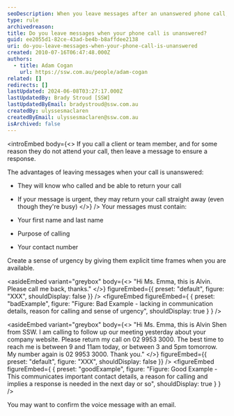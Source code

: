 ```yaml
---
seoDescription: When you leave messages after an unanswered phone call, provide your name, reason for calling, and contact number to ensure a timely response.
type: rule
archivedreason:
title: Do you leave messages when your phone call is unanswered?
guid: ee2055d1-82ce-43ad-be4b-b8affdee2138
uri: do-you-leave-messages-when-your-phone-call-is-unanswered
created: 2010-07-16T06:47:48.000Z
authors:
  - title: Adam Cogan
    url: https://ssw.com.au/people/adam-cogan
related: []
redirects: []
lastUpdated: 2024-06-08T03:27:17.000Z
lastUpdatedBy: Brady Stroud [SSW]
lastUpdatedByEmail: bradystroud@ssw.com.au
createdBy: ulyssesmaclaren
createdByEmail: ulyssesmaclaren@ssw.com.au
isArchived: false
---
```


<introEmbed
  body={<>
If you call a client or team member, and for some reason they do not attend your call, then leave a message to ensure a response.

The advantages of leaving messages when your call is unanswered:

- They will know who called and be able to return your call
- If your message is urgent, they may return your call straight away (even though they're busy)
  </>}
/>
Your messages must contain:

- Your first name and last name
- Purpose of calling
- Your contact number

Create a sense of urgency by giving them explicit time frames when you are available.


<asideEmbed
  variant="greybox"
  body={<>
    "Hi Ms. Emma, this is Alvin. Please call me back, thanks."
  </>}
  figureEmbed={{
    preset: "default",
    figure: "XXX",
    shouldDisplay: false
  }}
/>
<figureEmbed figureEmbed={ {
  preset: "badExample",
  figure: "Figure: Bad Example - lacking in communication details, reason for calling and sense of urgency",
  shouldDisplay: true
} } />



<asideEmbed
  variant="greybox"
  body={<>
    "Hi Ms. Emma, this is Alvin Shen from SSW. I am calling to follow up our meeting yesterday about your company website. Please return my call on 02 9953 3000. The best time to reach me is between 9 and 11am today, or between 3 and 5pm tomorrow. My number again is 02 9953 3000. Thank you."
  </>}
  figureEmbed={{
    preset: "default",
    figure: "XXX",
    shouldDisplay: false
  }}
/>
<figureEmbed figureEmbed={ {
  preset: "goodExample",
  figure: "Figure: Good Example - This communicates important contact details, a reason for calling and implies a response is needed in the next day or so",
  shouldDisplay: true
} } />


You may want to confirm the voice message with an email.
